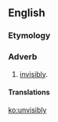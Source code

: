==English==

===Etymology===
{{suffix|unvisible|ly}}

===Adverb===
{{en-adv}}

# {{archaic}} [[invisibly]].

====Translations====
{{trans-see|invisibly}}

[[ko:unvisibly]]